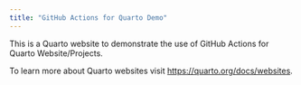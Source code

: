```yaml
---
title: "GitHub Actions for Quarto Demo"
---
```


This is a Quarto website to demonstrate the use of GitHub Actions for Quarto Website/Projects.

To learn more about Quarto websites visit <https://quarto.org/docs/websites>.
